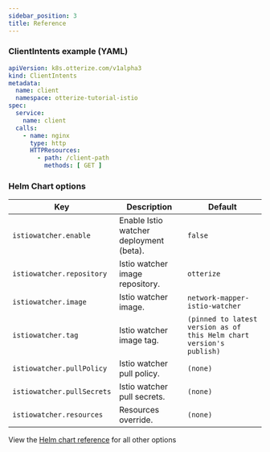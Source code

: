 ```yaml
---
sidebar_position: 3
title: Reference
---
```


### ClientIntents example (YAML)

```yaml
apiVersion: k8s.otterize.com/v1alpha3
kind: ClientIntents
metadata:
  name: client
  namespace: otterize-tutorial-istio
spec:
  service:
    name: client
  calls:
    - name: nginx
      type: http
      HTTPResources:
        - path: /client-path
          methods: [ GET ]
```


### Helm Chart options

| Key                        | Description                             | Default                        |
|----------------------------|-----------------------------------------|--------------------------------|
| `istiowatcher.enable`      | Enable Istio watcher deployment (beta). | `false`                        |
| `istiowatcher.repository`  | Istio watcher image repository.         | `otterize`                     |
| `istiowatcher.image`       | Istio watcher image.                    | `network-mapper-istio-watcher` |
| `istiowatcher.tag`         | Istio watcher image tag.                | `(pinned to latest version as of this Helm chart version's publish)`                       |
| `istiowatcher.pullPolicy`  | Istio watcher pull policy.              | `(none)`                       |
| `istiowatcher.pullSecrets` | Istio watcher pull secrets.             | `(none)`                       |
| `istiowatcher.resources`   | Resources override.                     | `(none)`                       |

View the [Helm chart reference](/reference/otterize-chart) for all other options